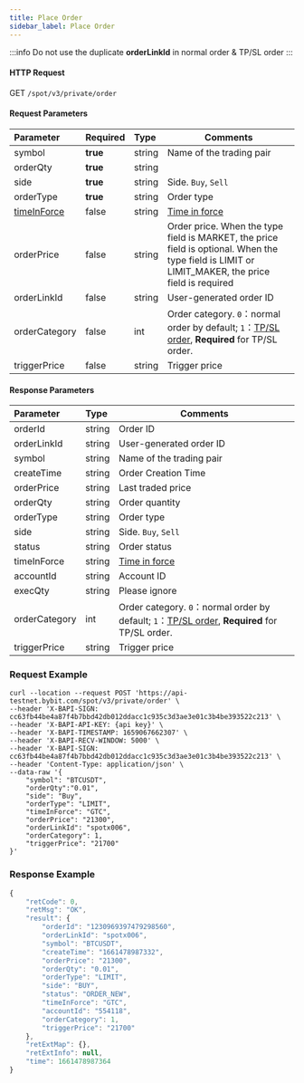 ```yaml
---
title: Place Order
sidebar_label: Place Order
---
```


:::info
Do not use the duplicate **orderLinkId** in normal order & TP/SL order
:::
#### HTTP Request
GET <code>/spot/v3/private/order</code>

#### Request Parameters
| Parameter | Required | Type | Comments|
|:----- |:-------|:-----|------ |
| symbol               | <b>true</b>         | string          | Name of the trading pair              |
| orderQty             | <b>true</b>         | string          | |       |
| side                 | <b>true</b>         | string          | Side. <code>Buy</code>, <code>Sell</code>     |
| orderType            | <b>true</b>         | string          | Order type           |
| <a href="#time-in-force-time_in_force">timeInForce</a>| false               | string          | <a href="https://www.bybit.com/en-US/help-center/bybitHC_Article?language=en_US&id=000001044">Time in force</a> |
| orderPrice           | false               | string          | Order price. When the type field is MARKET, the price field is optional. When the type field is LIMIT or LIMIT_MAKER, the price field is required      |
| orderLinkId          | false               | string          | User-generated order ID         |
| orderCategory        | false               | int             | Order category. <code>0</code>：normal order by default; <code>1</code>：<a href="https://www.bybit.com/en-US/help-center/bybitHC_Article?language=us_EN&id=000001736">TP/SL order</a>, <b>Required</b> for TP/SL order.    |
| triggerPrice         | false               | string          | Trigger price     |

#### Response Parameters
| Parameter | Type | Comments|
|:----- |:-----|----- |
| orderId              | string          | Order ID             |
| orderLinkId          | string          | User-generated order ID         |
| symbol               | string          | Name of the trading pair              |
| createTime           | string          | Order Creation Time        |
| orderPrice           | string          |  Last traded price               |
| orderQty             | string          | Order quantity              |
| orderType            | string          | Order type           |
| side                 | string          | Side. <code>Buy</code>, <code>Sell</code>     |
| status               | string          | Order status              |
| timeInForce          | string          | <a href="https://www.bybit.com/en-US/help-center/bybitHC_Article?language=en_US&id=000001044">Time in force</a> |
| accountId            | string          | Account ID           |
| execQty              | string          | Please ignore             |
| orderCategory        | int             | Order category. <code>0</code>：normal order by default; <code>1</code>：<a href="https://www.bybit.com/en-US/help-center/bybitHC_Article?language=us_EN&id=000001736">TP/SL order</a>, <b>Required</b> for TP/SL order.    |
| triggerPrice         | string          | Trigger price     |

### Request Example

<Tabs>
<TabItem value="console" label="Console">

```http
curl --location --request POST 'https://api-testnet.bybit.com/spot/v3/private/order' \
--header 'X-BAPI-SIGN: cc63fb44be4a87f4b7bbd42db012ddacc1c935c3d3ae3e01c3b4be393522c213' \
--header 'X-BAPI-API-KEY: {api key}' \
--header 'X-BAPI-TIMESTAMP: 1659067662307' \
--header 'X-BAPI-RECV-WINDOW: 5000' \
--header 'X-BAPI-SIGN: cc63fb44be4a87f4b7bbd42db012ddacc1c935c3d3ae3e01c3b4be393522c213' \
--header 'Content-Type: application/json' \
--data-raw '{
    "symbol": "BTCUSDT",
    "orderQty":"0.01",
    "side": "Buy",
    "orderType": "LIMIT",
    "timeInForce": "GTC",
    "orderPrice": "21300",
    "orderLinkId": "spotx006",
    "orderCategory": 1,
    "triggerPrice": "21700"
}'
```

</TabItem>
</Tabs>

### Response Example

```javascript
{
    "retCode": 0,
    "retMsg": "OK",
    "result": {
        "orderId": "1230969397479298560",
        "orderLinkId": "spotx006",
        "symbol": "BTCUSDT",
        "createTime": "1661478987332",
        "orderPrice": "21300",
        "orderQty": "0.01",
        "orderType": "LIMIT",
        "side": "BUY",
        "status": "ORDER_NEW",
        "timeInForce": "GTC",
        "accountId": "554118",
        "orderCategory": 1,
        "triggerPrice": "21700"
    },
    "retExtMap": {},
    "retExtInfo": null,
    "time": 1661478987364
}
```
